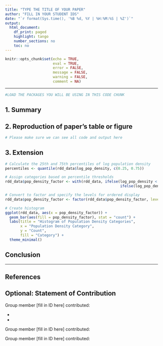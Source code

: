 ```yaml
---
title: "TYPE THE TITLE OF YOUR PAPER"
author: "FILL IN YOUR STUDENT IDS"
date: "`r format(Sys.time(), '%B %d, %Y | %H:%M:%S | %Z')`"
output:
  html_document:
    df_print: paged
    highlight: tango
    number_sections: no
    toc: no
---
```


```r
knitr::opts_chunk$set(echo = TRUE,
                      eval = TRUE,
                      error = FALSE,
                      message = FALSE,
                      warning = FALSE,
                      comment = NA)
```


------------------------------------------------------------------------

```r
#LOAD THE PACKAGES YOU WILL BE USING IN THIS CODE CHUNK 

```

## 1. Summary

<!--In this section, you are expected to provide a summary of the paper’s research question and main findings, as well as a detailed critical assessment of the causal identification strategy employed by the authors.-->


## 2. Reproduction of paper's table or figure

<!--In this section, you are expected to reproduce a table or figure from the paper relating to the modeling of the outcome(s) of interest.-->

```r
# Please make sure we can see all code and output here
```


## 3. Extension

<!--In this section, you are expected to present an extension to the analysis from the paper. Additionally, you should provide a detailed justification of your extension and its potential contribution.-->

```r
# Calculate the 25th and 75th percentiles of log population density
percentiles <- quantile(rdd_data$log_pop_density, c(0.25, 0.75))

# Assign categories based on percentile thresholds
rdd_data$pop_density_factor <- with(rdd_data, ifelse(log_pop_density < percentiles[1], "1-Low",
                                                     ifelse(log_pop_density < percentiles[2], "2-Medium", "3-High")))

# Convert to factor and specify the levels for ordered display
rdd_data$pop_density_factor <- factor(rdd_data$pop_density_factor, levels = c("1-Low", "2-Medium", "3-High"))

# Create histogram
ggplot(rdd_data, aes(x = pop_density_factor)) +
  geom_bar(aes(fill = pop_density_factor), stat = "count") +
  labs(title = "Histogram of Population Density Categories",
       x = "Population Density Category",
       y = "Count",
       fill = "Category") +
  theme_minimal()
```

## Conclusion

<!--Please briefly conclude by explaining what you've learned, both from the original paper and from your extension.-->

------------------------------------------------------------------------

## References

## Optional: Statement of Contribution

Group member [fill in ID here] contributed: 

- 
- 

Group member [fill in ID here] contributed: 

Group member [fill in ID here] contributed: 


